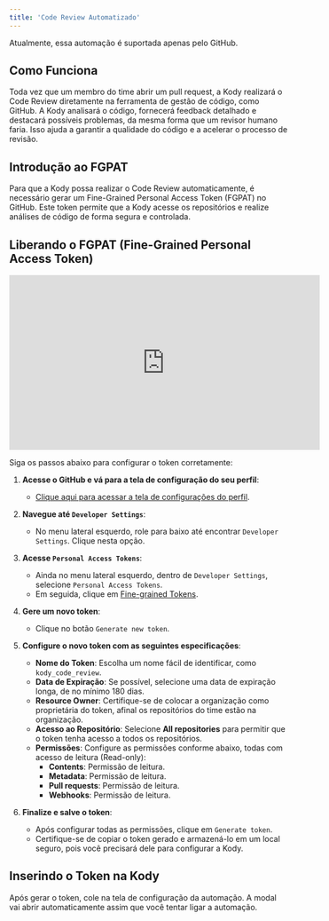 ```yaml
---
title: 'Code Review Automatizado'
---
```


<Note>Atualmente, essa automação é suportada apenas pelo GitHub.</Note>

## Como Funciona
Toda vez que um membro do time abrir um pull request, a Kody realizará o Code Review diretamente na ferramenta de gestão de código, como GitHub. A Kody analisará o código, fornecerá feedback detalhado e destacará possíveis problemas, da mesma forma que um revisor humano faria. Isso ajuda a garantir a qualidade do código e a acelerar o processo de revisão.

## Introdução ao FGPAT
Para que a Kody possa realizar o Code Review automaticamente, é necessário gerar um Fine-Grained Personal Access Token (FGPAT) no GitHub. Este token permite que a Kody acesse os repositórios e realize análises de código de forma segura e controlada.

## Liberando o FGPAT (Fine-Grained Personal Access Token)

<iframe width="560" height="315" src="https://www.youtube.com/embed/LcmTybPdYHE?si=7dEhKeXQg2EZNoFu" title="YouTube video player" frameborder="0" allow="accelerometer; autoplay; clipboard-write; encrypted-media; gyroscope; picture-in-picture; web-share" referrerpolicy="strict-origin-when-cross-origin" allowfullscreen></iframe>

Siga os passos abaixo para configurar o token corretamente:

1. **Acesse o GitHub e vá para a tela de configuração do seu perfil**:
    - [Clique aqui para acessar a tela de configurações do perfil](https://github.com/settings/profile).

2. **Navegue até `Developer Settings`**:
    - No menu lateral esquerdo, role para baixo até encontrar `Developer Settings`. Clique nesta opção.

3. **Acesse `Personal Access Tokens`**:
    - Ainda no menu lateral esquerdo, dentro de `Developer Settings`, selecione `Personal Access Tokens`.
    - Em seguida, clique em [Fine-grained Tokens](https://github.com/settings/tokens?type=beta).

4. **Gere um novo token**:
    - Clique no botão `Generate new token`.

5. **Configure o novo token com as seguintes especificações**:
    - **Nome do Token**: Escolha um nome fácil de identificar, como `kody_code_review`.
    - **Data de Expiração**: Se possível, selecione uma data de expiração longa, de no mínimo 180 dias.
    - **Resource Owner**: Certifique-se de colocar a organização como proprietária do token, afinal os repositórios do time estão na organização.
    - **Acesso ao Repositório**: Selecione **All repositories** para permitir que o token tenha acesso a todos os repositórios.
    - **Permissões**: Configure as permissões conforme abaixo, todas com acesso de leitura (Read-only):
        - **Contents**: Permissão de leitura.
        - **Metadata**: Permissão de leitura.
        - **Pull requests**: Permissão de leitura.
        - **Webhooks**: Permissão de leitura.

6. **Finalize e salve o token**:
    - Após configurar todas as permissões, clique em `Generate token`.
    - Certifique-se de copiar o token gerado e armazená-lo em um local seguro, pois você precisará dele para configurar a Kody.

## Inserindo o Token na Kody

Após gerar o token, cole na tela de configuração da automação. A modal vai abrir automaticamente assim que você tentar ligar a automação.
